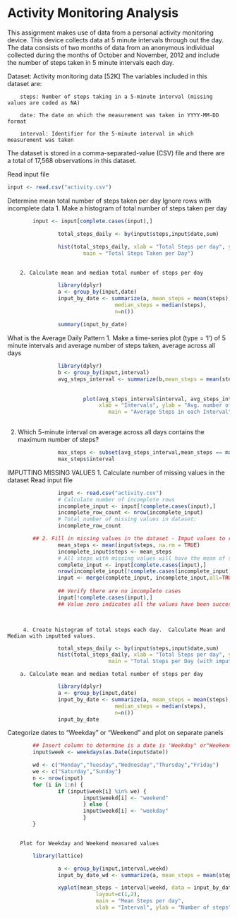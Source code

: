Activity Monitoring Analysis
========================================================
This assignment makes use of data from a personal activity monitoring device. This device collects data at 5 minute intervals through out the day. The data consists of two months of data from an anonymous individual collected during the months of October and November, 2012 and include the number of steps taken in 5 minute intervals each day.

Dataset: Activity monitoring data [52K]
The variables included in this dataset are:

        steps: Number of steps taking in a 5-minute interval (missing values are coded as NA)
        
        date: The date on which the measurement was taken in YYYY-MM-DD format
        
        interval: Identifier for the 5-minute interval in which measurement was taken

The dataset is stored in a comma-separated-value (CSV) file and there are a total of 17,568 observations in this dataset.


Read input file
```r

input <- read.csv("activity.csv")

```

Determine mean total number of steps taken per day
        Ignore rows with incomplete data
        1. Make a histogram of total number of steps taken per day
```r
        input <- input[complete.cases(input),]

                total_steps_daily <- by(input$steps,input$date,sum)
        
                hist(total_steps_daily, xlab = "Total Steps per day", ylab = "Number of Steps",
                        main = "Total Steps Taken per Day")
        
```


        2. Calculate mean and median total number of steps per day
``` r
        
                library(dplyr)
                a <- group_by(input,date)
                input_by_date <- summarize(a, mean_steps = mean(steps),
                                  median_steps = median(steps),
                                  n=n())
                                
                summary(input_by_date)

```

What is the Average Daily Pattern
         1. Make a time-series plot (type = 'l') of 5 minute intervals and average number of steps
               taken, average across all days
```r

                library(dplyr)                
                b <- group_by(input,interval)                
                avg_steps_interval <- summarize(b,mean_steps = mean(steps),n=n())
                
                
                        plot(avg_steps_interval$interval, avg_steps_interval$mean_steps,type = "l", 
                             xlab = "Intervals", ylab = "Avg. number of steps",
                                main = "Average Steps in each Interval")
                
```

2. Which 5-minute interval on average across all days contains the maximum number of steps?
                
```r
        
                max_steps <- subset(avg_steps_interval,mean_steps == max(avg_steps_interval$mean_steps))
                max_steps$interval

```


 IMPUTTING MISSING VALUES
         1. Calculate number of missing values in the dataset
                 Read input file

```r
                input <- read.csv("activity.csv")
                # Calculate number of incomplete rows
                incomplete_input <- input[!complete.cases(input),]
                incomplete_row_count <- nrow(incomplete_input)
                # Total number of missing values in dataset:
                incomplete_row_count

        ## 2. Fill in missing values in the dataset - Imput values to replace NA
                mean_steps <- mean(input$steps, na.rm = TRUE)
                incomplete_input$steps <- mean_steps
                # All steps with missing values will have the mean of steps for all days
                complete_input <- input[complete.cases(input),]
                nrow(incomplete_input[!complete.cases(incomplete_input),])
                input <- merge(complete_input, incomplete_input,all=TRUE)
                
                ## Verify there are no incomplete cases
                input[!complete.cases(input),]
                ## Value zero indicates all the values have been successfully imputted                

        
```
        
         4. Create histogram of total steps each day.  Calculate Mean and Median with imputted values.
```r

                total_steps_daily <- by(input$steps,input$date,sum)
                hist(total_steps_daily, xlab = "Total Steps per day", ylab = "Number of Steps",
                                main = "Total Steps per Day (with imputted data)")    

```
        
        a. Calculate mean and median total number of steps per day
```r
        
                library(dplyr)
                a <- group_by(input,date)
                input_by_date <- summarize(a, mean_steps = mean(steps),
                                  median_steps = median(steps),
                                  n=n())
                input_by_date

```

Categorize dates to "Weekday" or "Weekend" and plot on separate panels
```r
        ## Insert column to determine is a date is 'Weekday" or"Weekend"
        input$week <- weekdays(as.Date(input$date))

        wd <- c("Monday","Tuesday","Wednesday","Thursday","Friday")
        we <- c("Saturday","Sunday")
        n <- nrow(input)
        for (i in 1:n) {
                if (input$week[i] %in% we) {
                        input$weekd[i] <- "weekend"
                        } else {
                        input$weekd[i] <- "weekday"        
                        }
        }
                
```

        Plot for Weekday and Weekend measured values
```r

        library(lattice)

                a <- group_by(input,interval,weekd)
                input_by_date_wd <- summarize(a, mean_steps = mean(steps),n=n())

                xyplot(mean_steps ~ interval|weekd, data = input_by_date_wd, type = 'l',
                            layout=c(1,2),
                            main = "Mean Steps per day",
                            xlab = "Interval", ylab = "Number of steps")
```

